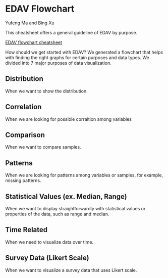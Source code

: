 # EDAV Flowchart

Yufeng Ma and Bing Xu

This cheatsheet offers a general guideline of EDAV by purpose.

[EDAV flowchart cheatsheet](resources/edav_flowchart/EDAV_CC_bx2147_ym2764.pdf)

How should we get started with EDAV? We generated a flowchart that helps with finding the right graphs for certain purposes and data types. We divided into 7 major purposes of data visualization.

## Distribution 
When we want to show the distribution.

## Correlation
When we are looking for possible corraltion among variables 

## Comparison
When we want to compare samples. 

## Patterns
When we are looking for patterns among variables or samples, for example, missing patterns.

## Statistical Values (ex. Median, Range)
When we want to display straightforwardly with statistical values or properties of the data, such as range and median. 

## Time Related
When we need to visualize data over time.

## Survey Data (Likert Scale)
When we want to visualize a survey data that uses Likert scale.




